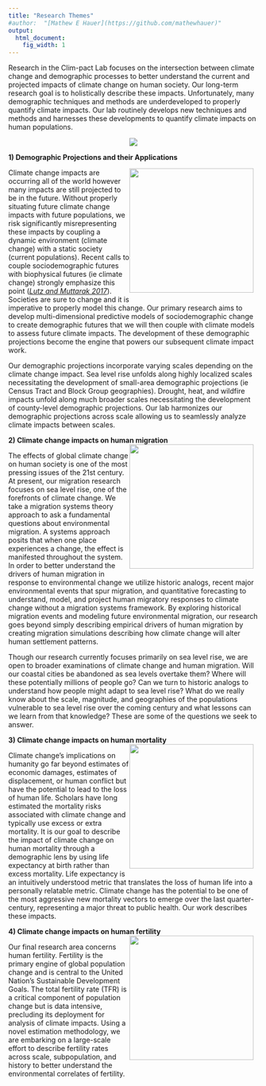 ```yaml
---
title: "Research Themes"
#author:  "[Mathew E Hauer](https://github.com/mathewhauer)"
output:
  html_document:
    fig_width: 1
---
```



<style type="text/css">
a.imagelink {
    float: right;
    margin-right: 10px;
    margin-bottom: 10px;
}
</style>


Research in the Clim-pact Lab focuses on the intersection between climate change and demographic processes to better understand the current and projected impacts of climate change on human society. Our long-term research goal is to holistically describe these impacts. Unfortunately, many demographic techniques and methods are underdeveloped to properly quantify climate impacts. Our lab routinely develops new techniques and methods and harnesses these developments to quantify climate impacts on human populations.
<center>

![](./images/researchthemes.png)

</center>

**1) Demographic Projections and their Applications**
<div><a href="#" class="imagelink"><IMG SRC=./images/countymaps2.png ALIGN=”right” width= "250" class="floatleft"></a> 

Climate change impacts are occurring all of the world however many impacts are still projected to be in the future. Without properly situating future climate change impacts with future populations, we risk significantly misrepresenting these impacts by coupling a dynamic environment (climate change) with a static society (current populations). Recent calls to couple sociodemographic futures with biophysical futures (ie climate change) strongly emphasize this point  ([*Lutz and Muttarak 2017*](https://www.nature.com/articles/nclimate3222)). Societies are sure to change and it is imperative to properly model this change. Our primary research aims to develop multi-dimensional predictive models of sociodemographic change to create demographic futures that we will then couple with climate models to assess future climate impacts. The development of these demographic projections become the engine that powers our subsequent climate impact work.

Our demographic projections incorporate varying scales depending on the climate change impact. Sea level rise unfolds along highly localized scales necessitating the development of small-area demographic projections (ie Census Tract and Block Group geographies). Drought, heat, and wildfire impacts unfold along much broader scales necessitating the development of county-level demographic projections. Our lab harmonizes our demographic projections across scale allowing us to seamlessly analyze climate impacts between scales.

**2) Climate change impacts on human migration**
<a href="#" class="imagelink"><IMG SRC=./images/nclimate3271-f3.jpg ALIGN=”right” width= "250" class="floatleft"></a> 

The effects of global climate change on human society is one of the most pressing issues of the 21st century. At present, our migration research focuses on sea level rise, one of the forefronts of climate change. We take a migration systems theory approach to ask a fundamental questions about environmental migration. A systems approach posits that when one place experiences a change, the effect is manifested throughout the system. In order to better understand the drivers of human migration in response to environmental change we utilize historic analogs, recent major environmental events that spur migration, and quantitative forecasting to understand, model, and project human migratory responses to climate change without a migration systems framework. By exploring historical migration events and modeling future environmental migration, our research goes beyond simply describing empirical drivers of human migration by creating migration simulations describing how climate change will alter human settlement patterns.

Though our research currently focuses primarily on sea level rise, we are open to broader examinations of climate change and human migration. Will our coastal cities be abandoned as sea levels overtake them? Where will these potentially millions of people go? Can we turn to historic analogs to understand how people might adapt to sea level rise? What do we really know about the scale, magnitude, and geographies of the populations vulnerable to sea level rise over the coming century and what lessons can we learn from that knowledge? These are some of the questions we seek to answer.

**3) Climate change impacts on human mortality**
<a href="#" class="imagelink"><IMG SRC=./images/e0.png ALIGN=”right” width= "250" class="floatleft"></a> 

Climate change’s implications on humanity go far beyond estimates of economic damages, estimates of displacement, or human conflict but have the potential to lead to the loss of human life. Scholars have long estimated the mortality risks associated with climate change and typically use excess or extra mortality. It is our goal to describe the impact of climate change on human mortality through a demographic lens by using life expectancy at birth rather than excess mortality. Life expectancy is an intuitively understood metric that translates the loss of human life into a personally relatable metric. Climate change has the potential to be one of the most aggressive new mortality vectors to emerge over the last quarter-century, representing a major threat to public health. Our work describes these impacts.

**4) Climate change impacts on human fertility**
<a href="#" class="imagelink"><IMG SRC=./images/top_africa4.png ALIGN=”right” width= "250" class="floatleft"></a> 

Our final research area concerns human fertility. Fertility is the primary engine of global population change and is central to the United Nation's Sustainable Development Goals. The total fertility rate (TFR) is a critical component of population change but is data intensive, precluding its deployment for analysis of climate impacts. Using a novel estimation methodology, we are embarking on a large-scale effort to describe fertility rates across scale, subpopulation, and history to better understand the environmental correlates of fertility.



</div>
